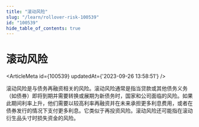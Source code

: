 ```yaml
---
title: "滚动风险"
slug: "/learn/rollover-risk-100539"
id: "100539"
hide_table_of_contents: true
---
```



# 滚动风险

<ArticleMeta id={100539} updatedAt={'2023-09-26 13:58:51'} />
<div className='border-solid border-b border-t-0 my-4 border-[var(--ifm-color-gray-300)]' />

滚动风险是与债务再融资相关的风险。滚动风险通常是指当贷款或其他债务义务（如债券）即将到期并需要转换或展期为新债务时，国家和公司面临的风险。如果此期间利率上升，他们需要以较高利率再融资并在未来承担更多利息费用，或者在债券发行的情况下支付更多利息。它类似于再投资风险。滚动风险还可能指在滚动衍生品头寸时损失资金的风险。
